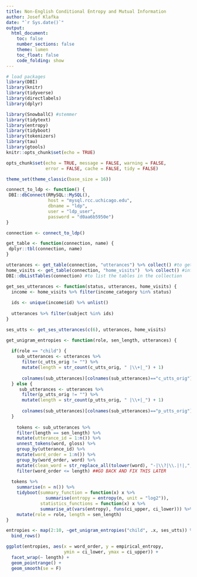 ---
title: Non-English Conditional Entropy and Mutual Information
author: Josef Klafka
date: "`r Sys.date()`"
output: 
  html_document:
    toc: false
    number_sections: false
    theme: lumen
    toc_float: false
    code_folding: show 
---

```{r setup, include=FALSE}
# load packages
library(DBI)
library(knitr)
library(tidyverse)
library(directlabels)
library(dplyr)

library(SnowballC) #stemmer
library(tidytext)
library(entropy)
library(tidyboot)
library(tokenizers)
library(tau)
library(gtools)
knitr::opts_chunk$set(echo = TRUE)

opts_chunk$set(echo = TRUE, message = FALSE, warning = FALSE, 
               error = FALSE, cache = FALSE, tidy = FALSE)

theme_set(theme_classic(base_size = 16))
```

```{r open_connection}
connect_to_ldp <- function() {
 DBI::dbConnect(RMySQL::MySQL(),
                host = "mysql.rcc.uchicago.edu",
                dbname = "ldp",
                user = "ldp_user",
                password = "d0aa6b5950e")
}

connection <- connect_to_ldp()

get_table <- function(connection, name) {
 dplyr::tbl(connection, name)
}

utterances <- get_table(connection, "utterances") %>% collect() #to get the "utterances" table as a dataframe named utterances
home_visits <- get_table(connection, "home_visits")  %>% collect() #information about SES, work, education and other demographic stuff
DBI::dbListTables(connection) #to list the tables in the collection
```

```{r filter_utterances}
get_ses_utterances <- function(status, utterances, home_visits) {
  income <- home_visits %>% filter(income_category %in% status) 
  
  ids <- unique(income$id) %>% unlist()
  
  utterances %>% filter(subject %in% ids)
}

ses_utts <- get_ses_utterances(c(6), utterances, home_visits)
```

```{r ldp_analysis}
get_unigram_entropies <- function(role, sen_length, utterances) {
  
  if(role == "child") {
    sub_utterances <- utterances %>%
      filter(c_utts_orig != "") %>%
      mutate(length = str_count(c_utts_orig, " |\\+|_") + 1) 
    
      colnames(sub_utterances)[colnames(sub_utterances)=="c_utts_orig"] <- "gloss"
  } else {
     sub_utterances <- utterances %>%
      filter(p_utts_orig != "") %>%
      mutate(length = str_count(p_utts_orig, " |\\+|_") + 1) 
     
      colnames(sub_utterances)[colnames(sub_utterances)=="p_utts_orig"] <- "gloss"
  }
  
    tokens <- sub_utterances %>%
    filter(length == sen_length) %>%
    mutate(utterance_id = 1:n()) %>%
    unnest_tokens(word, gloss) %>%
    group_by(utterance_id) %>%
    mutate(word_order = 1:n()) %>%
    group_by(word_order, word) %>%
    mutate(clean_word = str_replace_all(tolower(word), "-|\\?|\\.|!|,", "")) %>%
    filter(word_order <= length) ##GO BACK AND FIX THIS LATER 
   
  tokens %>%
    summarise(n = n()) %>%
    tidyboot(summary_function = function(x) x %>% 
               summarise(entropy = entropy(n, unit = "log2")),
             statistics_functions = function(x) x %>%
             summarise_at(vars(entropy), funs(ci_upper, ci_lower))) %>%
    mutate(role = role, length = sen_length)
}

entropies <- map(2:10, ~get_unigram_entropies("child", .x, ses_utts)) %>%
  bind_rows()

ggplot(entropies, aes(x = word_order, y = empirical_entropy,
                      ymin = ci_lower, ymax = ci_upper)) +
  facet_wrap(~ length) + 
  geom_pointrange() +
  geom_smooth(se = F)
```